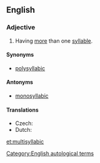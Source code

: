==English==

===Adjective===
{{en-adj|-}}

# {{context|of a word}} Having [[more]] than one [[syllable]].

====Synonyms====
* [[polysyllabic]]

====Antonyms====
* [[monosyllabic]]

====Translations====
{{trans-top|having more than one syllable}}
* Czech: {{t|cs|víceslabičný}}
* Dutch: {{t|nl|meerlettergrepig}}
{{trans-mid}}
{{trans-bottom}}

[[Category:English autological terms]]

[[et:multisyllabic]]